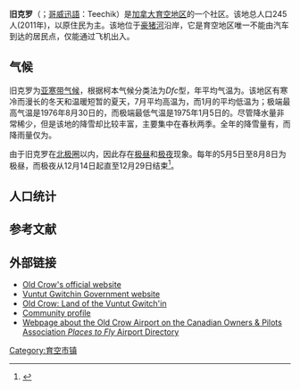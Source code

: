 {{infobox settlement
| name = 旧克罗
| native_name = Old Crow
| other_name = Teechik
| settlement_type = 村莊
| image_skyline = Old Crow, Yukon1.jpg
| pushpin_map = Canada
| pushpin_label_position = 
| pushpin_map_caption = 在[[加拿大|加拿大]]的位置
| coordinates = {{coord|67|34|N|139|48|W|display=inline,title}}
| subdivision_type = [[國家|國家]]
| subdivision_name = {{flag|Canada}}
| subdivision_type1 = [[加拿大行政區劃|地區]]
| subdivision_name1 = {{flag|Yukon}}
| area_land_km2 =14.17
| population_footnotes =<ref name="2011census">{{Cite web |url=http://www12.statcan.gc.ca/census-recensement/2011/dp-pd/hlt-fst/pd-pl/Table-Tableau.cfm?LANG=Eng&T=302&PR=60&S=51&O=A&RPP=25 |title=Population and dwelling counts, for Canada, provinces and territories, and census subdivisions (municipalities), 2011 and 2006 censuses |access-date=2018-02-14 |archive-date=2020-07-17 |archive-url=https://web.archive.org/web/20200717031142/http://www12.statcan.gc.ca/census-recensement/2011/dp-pd/hlt-fst/pd-pl/Table-Tableau.cfm?LANG=Eng&T=302&PR=60&S=51&O=A&RPP=25 }}</ref>
| population_total = 221
| population_as_of = 2016年
| population_density_km2 = 17.3
| population_blank1_title = 人口變化 （{{small|2011-2016}}）
| population_blank1 = {{decrease}}-9.8%
| population_note = 
| timezone = [[太平洋時區|PST]]
| utc_offset = -8
| timezone_DST = PDT
| utc_offset_DST = -7
| postal_code_type = [[加拿大郵區編號|郵區編號]]
| postal_code = Y0B 1N0
| area_code = +1 867
| blank_name = [[電訊交換|電訊交換]]
| blank_info = 966
}}
'''旧克罗'''（{{lang-en|'''Old Crow'''}}；[[哥威迅語|哥威迅語]]：Teechik）是[[加拿大|加拿大]][[育空地区|育空地区]]的一个社区。该地总人口245人(2011年)，以原住民为主。该地位于[[豪猪河|豪猪河]]沿岸，它是育空地区唯一不能由汽车到达的居民点，仅能通过飞机出入。

== 气候 ==
旧克罗为[[亚寒带气候|亚寒带气候]]，根据柯本气候分类法为''Dfc''型，年平均气温为{{convert|-8.3|C}}。该地区有寒冷而漫长的冬天和温暖短暂的夏天，7月平均高温为{{convert|20.2|C}}，而1月的平均低温为{{convert|-33.5|C}}；极端最高气温是1976年8月30日的{{convert|32.8|C}}，而极端最低气温是1975年1月5日的{{convert|-59.4|C}}。尽管降水量非常稀少，但是该地的降雪却比较丰富，主要集中在春秋两季。全年的降雪量有{{convert|141.4|cm|2|abbr=on}}，而降雨量仅为{{convert|154.8|mm|2|abbr=on}}。

由于旧克罗在[[北极圈|北极圈]]以内，因此存在[[极昼|极昼]]和[[极夜|极夜]]现象。每年的5月5日至8月8日为极昼，而极夜从12月14日起直至12月29日结束<ref>{{Cite web |url=http://www.oldcrow.ca/sunrise/ |title=Sunrise Sunset Old Crow 2012 |access-date=2022-01-18 |archive-date=2011-03-04 |archive-url=https://web.archive.org/web/20110304205848/http://www.oldcrow.ca/sunrise/ }}</ref>。

<!--Infobox begins-->{{Weather box
|location = [[旧克罗机场|旧克罗机场]]（1981-2010年平均数据，1951年至今极端数据）
|metric first = yes
|single line = yes
|Jan record high C = 2.5
|Feb record high C = 3.0
|Mar record high C = 6.7
|Apr record high C = 15.9
|May record high C = 28.1
|Jun record high C = 32.3
|Jul record high C = 32.4
|Aug record high C = 32.8
|Sep record high C = 23.9
|Oct record high C = 17.5
|Nov record high C = 6.1
|Dec record high C = 1.7
|year record high C = 32.8
|Jan high C = -25.2
|Feb high C = -21.7
|Mar high C = -14.8
|Apr high C = -3.7
|May high C = 8.4
|Jun high C = 19.1
|Jul high C = 20.2
|Aug high C = 16.2
|Sep high C = 7.9
|Oct high C = -5.3
|Nov high C = -19.0
|Dec high C = -20.7
|year high C = -3.2
|Jan mean C = -29.2
|Feb mean C = -26.5
|Mar mean C = -21.2
|Apr mean C = -10.1
|May mean C = 2.7
|Jun mean C = 12.9
|Jul mean C = 14.6
|Aug mean C = 10.9
|Sep mean C = 3.5
|Oct mean C = -8.8
|Nov mean C = -22.9
|Dec mean C = -25.1
|year mean C = -8.3
|Jan low C = -33.5
|Feb low C = -31.1
|Mar low C = -27.6
|Apr low C = -16.5
|May low C = -3.0
|Jun low C = 6.6
|Jul low C = 8.9
|Aug low C = 5.4
|Sep low C = -0.9
|Oct low C = -12.2
|Nov low C = -27.1
|Dec low C = -29.6
|year low C = -13.4
|Jan record low C = -59.4
|Feb record low C = -54.4
|Mar record low C = -48.3
|Apr record low C = -39.5
|May record low C = -28.0
|Jun record low C = -8.3
|Jul record low C = -2.5
|Aug record low C = -9.5
|Sep record low C = -22.5
|Oct record low C = -38.0
|Nov record low C = -47.0
|Dec record low C = -56.7
|year record low C = -59.4
|precipitation colour = green
|Jan precipitation mm = 13.1
|Feb precipitation mm = 13.8
|Mar precipitation mm = 14.4
|Apr precipitation mm = 9.5
|May precipitation mm = 14.4
|Jun precipitation mm = 37.2
|Jul precipitation mm = 43.5
|Aug precipitation mm = 46.7
|Sep precipitation mm = 29.0
|Oct precipitation mm = 22.1
|Nov precipitation mm = 18.1
|Dec precipitation mm = 16.7
|year precipitation mm = 278.6
|rain colour = green
|Jan rain mm = 0.0
|Feb rain mm = 0.1
|Mar rain mm = 0.0
|Apr rain mm = 0.7
|May rain mm = 8.3
|Jun rain mm = 34.5
|Jul rain mm = 43.5
|Aug rain mm = 45.8
|Sep rain mm = 20.0
|Oct rain mm = 2.0
|Nov rain mm = 0.0
|Dec rain mm = 0.0
|year rain mm = 154.8
|snow colour = green
|Jan snow cm = 15.5
|Feb snow cm = 16.4
|Mar snow cm = 16.6
|Apr snow cm = 9.7
|May snow cm = 6.6
|Jun snow cm = 2.8
|Jul snow cm = 0.0
|Aug snow cm = 1.0
|Sep snow cm = 9.3
|Oct snow cm = 23.0
|Nov snow cm = 21.6
|Dec snow cm = 18.9
|year snow cm = 141.4
|humidity colour = green
|Jan humidity = 78.7
|Feb humidity = 76.5
|Mar humidity = 77.0
|Apr humidity = 70.4
|May humidity = 54.6
|Jun humidity = 47.0
|Jul humidity = 53.3
|Aug humidity = 60.2
|Sep humidity = 66.5
|Oct humidity = 80.3
|Nov humidity = 79.5
|Dec humidity = 78.9
|year humidity = 68.6
|precip days colour = green
|unit precipitation days = 0.2 mm
|Jan precipitation days = 9.2
|Feb precipitation days = 9.6
|Mar precipitation days = 9.4
|Apr precipitation days = 6.6
|May precipitation days = 6.3
|Jun precipitation days = 10.8
|Jul precipitation days = 13.6
|Aug precipitation days = 14.4
|Sep precipitation days = 12.6
|Oct precipitation days = 13.6
|Nov precipitation days = 11.9
|Dec precipitation days = 11.4
|year precipitation days = 129.3
|unit rain days = 0.2 mm
|Jan rain days = 0.0
|Feb rain days = 0.0
|Mar rain days = 0.0
|Apr rain days = 0.6
|May rain days = 3.6
|Jun rain days = 10.5
|Jul rain days = 13.6
|Aug rain days = 14.3
|Sep rain days = 9.3
|Oct rain days = 1.0
|Nov rain days = 0.0
|Dec rain days = 0.0
|year rain days = 53.0
|unit snow days = 0.2 cm
|Jan snow days = 10.0
|Feb snow days = 9.9
|Mar snow days = 9.5
|Apr snow days = 6.2
|May snow days = 3.1
|Jun snow days = 0.8
|Jul snow days = 0.0
|Aug snow days = 0.4
|Sep snow days = 3.9
|Oct snow days = 13.2
|Nov snow days = 12.6
|Dec snow days = 11.8
|year snow days = 81.5
|source 1 = [[Environment_Canada|Environment Canada]]<ref name="ccn">{{cite web 
| publisher = [[Environment_Canada|Environment Canada]] 
| url = http://climate.weather.gc.ca/climate_normals/results_1981_2010_e.html?stnID=1582&autofwd=1 
| id = Climate ID: 2100800 
| title = Old Crow A 
| work = Canadian Climate Normals 1981–2010 
| date = 25 September 2013 
| access-date = 25 July 2016 
| archive-date = 2016-08-17 
| archive-url = https://web.archive.org/web/20160817014939/http://climate.weather.gc.ca/climate_normals/results_1981_2010_e.html?stnID=1582&autofwd=1 
}}</ref><ref name="Old Crow RCS">{{cite web 
| publisher = [[Environment_Canada|Environment Canada]] 
| url = http://climate.weather.gc.ca/historical_data/search_historic_data_stations_e.html?searchType=stnName&timeframe=1&txtStationName=old+crow+rcs&searchMethod=contains&optLimit=yearRange&StartYear=1840&EndYear=2016&Year=2016&Month=7&Day=24&selRowPerPage=25 
| id = Climate ID: 2100805 
| title = Old Crow RCS 
| work = Canadian Climate Data 
| date = 31 October 2011 
| access-date = 25 July 2016 
| archive-date = 2016-08-17 
| archive-url = https://web.archive.org/web/20160817014421/http://climate.weather.gc.ca/historical_data/search_historic_data_stations_e.html?searchType=stnName&timeframe=1&txtStationName=old+crow+rcs&searchMethod=contains&optLimit=yearRange&StartYear=1840&EndYear=2016&Year=2016&Month=7&Day=24&selRowPerPage=25 
}}</ref><ref name="April 2009">{{cite web 
| publisher = [[Environment_Canada|Environment Canada]] 
| url = http://climate.weather.gc.ca/climate_data/daily_data_e.html?hlyRange=1994-09-28%7C2016-07-23&dlyRange=1995-11-10%7C2016-07-23&mlyRange=2006-03-01%7C2007-02-01&StationID=26894&Prov=YT&urlExtension=_e.html&searchType=stnName&optLimit=yearRange&StartYear=1840&EndYear=2016&selRowPerPage=25&Line=3&searchMethod=contains&txtStationName=old+crow&timeframe=2&Year=2009&Month=4# 
| id = Climate ID: 2100805 
| title = Daily Data Report for April 2009 
| work = Canadian Climate Data 
| date = 31 October 2011 
| access-date = 25 July 2016 
| archive-date = 2016-08-16 
| archive-url = https://web.archive.org/web/20160816211158/http://climate.weather.gc.ca/climate_data/daily_data_e.html?hlyRange=1994-09-28%7C2016-07-23&dlyRange=1995-11-10%7C2016-07-23&mlyRange=2006-03-01%7C2007-02-01&StationID=26894&Prov=YT&urlExtension=_e.html&searchType=stnName&optLimit=yearRange&StartYear=1840&EndYear=2016&selRowPerPage=25&Line=3&searchMethod=contains&txtStationName=old+crow&timeframe=2&Year=2009&Month=4 
}}</ref><ref name="May 2010">{{cite web 
| publisher = [[Environment_Canada|Environment Canada]] 
| url = http://climate.weather.gc.ca/climate_data/daily_data_e.html?hlyRange=1994-09-28%7C2016-07-23&dlyRange=1995-11-10%7C2016-07-23&mlyRange=2006-03-01%7C2007-02-01&StationID=26894&Prov=YT&urlExtension=_e.html&searchType=stnName&optLimit=yearRange&StartYear=1840&EndYear=2016&selRowPerPage=25&Line=3&searchMethod=contains&txtStationName=old+crow&timeframe=2&Year=2010&Month=5# 
| id = Climate ID: 2100805 
| title = Daily Data Report for May 2010 
| work = Canadian Climate Data 
| date = 31 October 2011 
| access-date = 25 July 2016 
| archive-date = 2016-08-16 
| archive-url = https://web.archive.org/web/20160816181123/http://climate.weather.gc.ca/climate_data/daily_data_e.html?hlyRange=1994-09-28%7C2016-07-23&dlyRange=1995-11-10%7C2016-07-23&mlyRange=2006-03-01%7C2007-02-01&StationID=26894&Prov=YT&urlExtension=_e.html&searchType=stnName&optLimit=yearRange&StartYear=1840&EndYear=2016&selRowPerPage=25&Line=3&searchMethod=contains&txtStationName=old+crow&timeframe=2&Year=2010&Month=5 
}}</ref><ref name="June 2004">{{cite web 
| publisher = [[Environment_Canada|Environment Canada]] 
| url = http://climate.weather.gc.ca/climate_data/daily_data_e.html?hlyRange=1994-09-28%7C2016-07-23&dlyRange=1995-11-10%7C2016-07-23&mlyRange=2006-03-01%7C2007-02-01&StationID=26894&Prov=YT&urlExtension=_e.html&searchType=stnName&optLimit=yearRange&StartYear=1840&EndYear=2016&selRowPerPage=25&Line=3&searchMethod=contains&txtStationName=old+crow&timeframe=2&Year=2004&Month=6# 
| id = Climate ID: 2100805 
| title = Daily Data Report for June 2004 
| work = Canadian Climate Data 
| date = 31 October 2011 
| access-date = 25 July 2016 
| archive-date = 2016-08-17 
| archive-url = https://web.archive.org/web/20160817011556/http://climate.weather.gc.ca/climate_data/daily_data_e.html?hlyRange=1994-09-28%7C2016-07-23&dlyRange=1995-11-10%7C2016-07-23&mlyRange=2006-03-01%7C2007-02-01&StationID=26894&Prov=YT&urlExtension=_e.html&searchType=stnName&optLimit=yearRange&StartYear=1840&EndYear=2016&selRowPerPage=25&Line=3&searchMethod=contains&txtStationName=old+crow&timeframe=2&Year=2004&Month=6 
}}</ref><ref name="July 1998">{{cite web 
| publisher = [[Environment_Canada|Environment Canada]] 
| url = http://climate.weather.gc.ca/climate_data/daily_data_e.html?hlyRange=1994-09-28%7C2016-07-23&dlyRange=1995-11-10%7C2016-07-23&mlyRange=2006-03-01%7C2007-02-01&StationID=26894&Prov=YT&urlExtension=_e.html&searchType=stnName&optLimit=yearRange&StartYear=1840&EndYear=2016&selRowPerPage=25&Line=3&searchMethod=contains&txtStationName=old+crow&timeframe=2&Year=1998&Month=7# 
| id = Climate ID: 2100805 
| title = Daily Data Report for July 1998 
| work = Canadian Climate Data 
| date = 31 October 2011 
| access-date = 25 July 2016 
| archive-date = 2016-08-16 
| archive-url = https://web.archive.org/web/20160816172817/http://climate.weather.gc.ca/climate_data/daily_data_e.html?hlyRange=1994-09-28%7C2016-07-23&dlyRange=1995-11-10%7C2016-07-23&mlyRange=2006-03-01%7C2007-02-01&StationID=26894&Prov=YT&urlExtension=_e.html&searchType=stnName&optLimit=yearRange&StartYear=1840&EndYear=2016&selRowPerPage=25&Line=3&searchMethod=contains&txtStationName=old+crow&timeframe=2&Year=1998&Month=7 
}}</ref>
}}<!--Infobox ends-->

== 人口统计 ==
{{Historical populations
|title = 人口历史变化
|type = Canada
|align = right
|width = 
|state = 
|shading = 
|percentages = 
|footnote = 
|1991|256
|[[1996年加拿大人口普查|1996]]|278
|[[2001年加拿大人口普查|2001]]|299
|[[2006年加拿大人口普查|2006]]|253
|[[2011年加拿大人口普查|2011]]|245
}}
{{canada_census
|2011_population=245 |2011_pop_delta=-3.2 |2011_land_area=14.17 |2011_pop_density=17.3
 |2011_median_age= |2011_median_age_m= |2011_median_age_f= 
 |2011_total_pvt_dwell=162 |2011_mean_hh_income= |2011_access_date=2012-05-14
|2006_population=253
|2006_pop_delta=-15.4
|2006_land_area=14.15
|2006_pop_density=17.9
|2006_pop_rank= 
|2006_median_age= N/A
|2006_median_age_m=39.0
|2006_median_age_f=39.5
|2006_total_pvt_dwell=153
|2006_total_pvt_dwell_usual=118
|2006_mean_hh_income=28,244
|2006_access_date=2009-02-24
}}

== 参考文献 ==
{{reflist}}
==外部链接==
*[https://web.archive.org/web/20040921081850/http://www.oldcrow.ca/ Old Crow's official website]
*[http://www.vgfn.ca/ Vuntut Gwitchin Government website] {{Wayback|url=http://www.vgfn.ca/ |date=20040811151455 }}
*[https://web.archive.org/web/20041012001037/http://collections.ic.gc.ca/old_crow/ Old Crow: Land of the Vuntut Gwitch'in]
*[https://web.archive.org/web/20050412122247/http://yukoncommunities.yk.ca/communities/oldcrow/ Community profile]
*[https://web.archive.org/web/20120613024250/http://archive.copanational.org/PlacesToFly/airport_view.php?pr_id=12&ap_id=291 Webpage about the Old Crow Airport on the Canadian Owners & Pilots Association ''Places to Fly'' Airport Directory]


{{育空行政区划}}
[[Category:育空市镇|Category:育空市镇]]